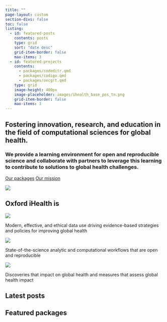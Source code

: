 ```yaml
---
title: ""
page-layout: custom
section-divs: false
toc: false
listing:
  - id: featured-posts
    contents: posts
    type: grid
    sort: "date desc"
    grid-item-border: false
    max-items: 3
  - id: featured-projects
    contents:
      - packages/codeditr.qmd
      - packages/codigo.qmd
      - packages/oxcgrt.qmd
    type: grid
    image-height: 400px
    image-placeholder: images/ihealth_base_pos_tn.png
    grid-item-border: false
    max-items: 3
---
```


::: {.hero-banner}

::: {.content-block}

::: {.hero-text}

# Fostering innovation, research, and education in the field of computational sciences for global health.

### We provide a learning environment for open and reproducible science and collaborate with partners to leverage this learning to contribute to solutions to global health challenges.

::: {.hero-buttons}
<!-- [Projects](/projects/){#btn-guide .btn-action .btn .btn-info .btn-lg role="button"} -->
[Our packages](/packages/){#btn-guide .btn-action .btn .btn-info .btn-lg role="button"} 
[Our mission](/about/){#btn-guide .btn-action .btn .btn-info .btn-lg role="button"}
:::

:::

::: {.hero-image-right}

![](images/ihealth_base_pos_sm.png)

:::

:::

:::

::: {.theme-banner}

::: {.info-block}

# Oxford iHealth is

::: {.grid}

::: {.g-col-4}

![](images/insight.png){fig-align="center"}

Modern, effective, and ethical data use driving evidence-based strategies and policies for improving global health
:::

::: {.g-col-4}
![](images/innovation.png){fig-align="center"}

State-of-the-science analytic and computational workflows that are open and reproducible
:::

::: {.g-col-4}
![](images/impact.png){fig-align="center"}

Discoveries that impact on global health and measures that assess global health impact
:::

:::

:::

:::


::: {.info-block}

# Latest posts

::: {#featured-posts}
:::

:::


::: {.info-block}

# Featured packages

::: {#featured-projects}
:::

:::

